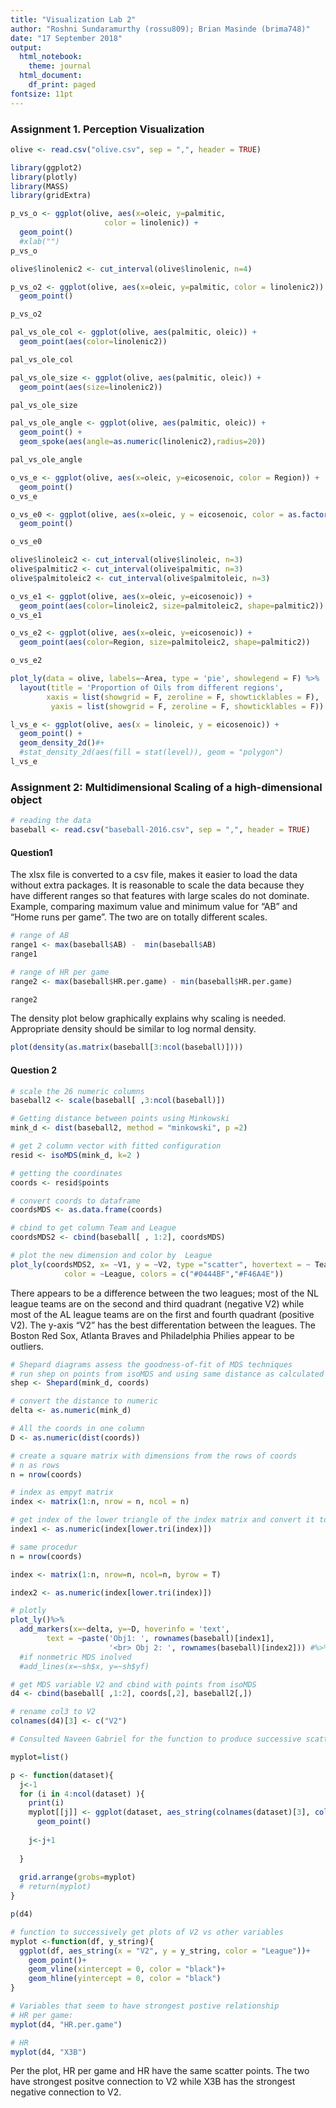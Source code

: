 ```yaml
---
title: "Visualization Lab 2"
author: "Roshni Sundaramurthy (rossu809); Brian Masinde (brima748)"
date: "17 September 2018"
output:
  html_notebook:
    theme: journal
  html_document:
    df_print: paged
fontsize: 11pt
---
```


### Assignment 1. Perception Visualization

```r
olive <- read.csv("olive.csv", sep = ",", header = TRUE)
```

```r
library(ggplot2)
library(plotly)
library(MASS)
library(gridExtra)
```

```r
p_vs_o <- ggplot(olive, aes(x=oleic, y=palmitic,
                     color = linolenic)) +
  geom_point() 
  #xlab("")
p_vs_o
```

```r
olive$linolenic2 <- cut_interval(olive$linolenic, n=4)
```


```r
p_vs_o2 <- ggplot(olive, aes(x=oleic, y=palmitic, color = linolenic2)) + 
  geom_point()

p_vs_o2
```

```r
pal_vs_ole_col <- ggplot(olive, aes(palmitic, oleic)) +
  geom_point(aes(color=linolenic2))

pal_vs_ole_col
```


```r
pal_vs_ole_size <- ggplot(olive, aes(palmitic, oleic)) +
  geom_point(aes(size=linolenic2))

pal_vs_ole_size
```

```r
pal_vs_ole_angle <- ggplot(olive, aes(palmitic, oleic)) +
  geom_point() +
  geom_spoke(aes(angle=as.numeric(linolenic2),radius=20))

pal_vs_ole_angle
```

```r
o_vs_e <- ggplot(olive, aes(x=oleic, y=eicosenoic, color = Region)) + 
  geom_point()
o_vs_e
```

```r
o_vs_e0 <- ggplot(olive, aes(x=oleic, y = eicosenoic, color = as.factor(Region)))+
  geom_point()

o_vs_e0
```


```r
olive$linoleic2 <- cut_interval(olive$linoleic, n=3)
olive$palmitic2 <- cut_interval(olive$palmitic, n=3)
olive$palmitoleic2 <- cut_interval(olive$palmitoleic, n=3)
```

```r
o_vs_e1 <- ggplot(olive, aes(x=oleic, y=eicosenoic)) + 
  geom_point(aes(color=linoleic2, size=palmitoleic2, shape=palmitic2))
o_vs_e1
```

```r
o_vs_e2 <- ggplot(olive, aes(x=oleic, y=eicosenoic)) + 
  geom_point(aes(color=Region, size=palmitoleic2, shape=palmitic2))

o_vs_e2
```

```r
plot_ly(data = olive, labels=~Area, type = 'pie', showlegend = F) %>%
  layout(title = 'Proportion of Oils from different regions',
        xaxis = list(showgrid = F, zeroline = F, showticklables = F),
         yaxis = list(showgrid = F, zeroline = F, showticklables = F))

```

```r
l_vs_e <- ggplot(olive, aes(x = linoleic, y = eicosenoic)) +
  geom_point() + 
  geom_density_2d()#+
  #stat_density_2d(aes(fill = stat(level)), geom = "polygon")
l_vs_e  
```

### Assignment 2: Multidimensional Scaling of a high-dimensional object

```r
# reading the data
baseball <- read.csv("baseball-2016.csv", sep = ",", header = TRUE)
```

#### Question1
The xlsx file is converted to a csv file, makes it easier to load the data without extra packages. It is reasonable to scale the data because they have different ranges so that features with large scales do not dominate. Example, comparing maximum value and minimum value for "AB" and "Home runs per game". The two are on totally different scales.

```r
# range of AB
range1 <- max(baseball$AB) -  min(baseball$AB)
range1
```

```r
# range of HR per game
range2 <- max(baseball$HR.per.game) - min(baseball$HR.per.game)

range2
```

The density plot below graphically explains why scaling is needed. Appropriate density should be similar to log normal density.
```r
plot(density(as.matrix(baseball[3:ncol(baseball)])))
```


#### Question 2

```r
# scale the 26 numeric columns
baseball2 <- scale(baseball[ ,3:ncol(baseball)])
```

```r
# Getting distance between points using Minkowski
mink_d <- dist(baseball2, method = "minkowski", p =2)
```

```r
# get 2 column vector with fitted configuration 
resid <- isoMDS(mink_d, k=2 )

# getting the coordinates
coords <- resid$points

# convert coords to dataframe
coordsMDS <- as.data.frame(coords)

# cbind to get column Team and League
coordsMDS2 <- cbind(baseball[ , 1:2], coordsMDS)
```

```r
# plot the new dimension and color by  League
plot_ly(coordsMDS2, x= ~V1, y = ~V2, type ="scatter", hovertext = ~ Team,
            color = ~League, colors = c("#0444BF","#F46A4E"))
```

There appears to be a difference between the two leagues; most of the NL league teams are on the second and third quadrant (negative V2) while most of the AL league teams are on the first and fourth quadrant (positive V2). The y-axis "V2" has the best differentation between the leagues. The Boston Red Sox, Atlanta Braves and Philadelphia Philies appear to be outliers.

```r
# Shepard diagrams assess the goodness-of-fit of MDS techniques
# run shep on points from isoMDS and using same distance as calculated in previous step
shep <- Shepard(mink_d, coords)
```

```r
# convert the distance to numeric
delta <- as.numeric(mink_d)
```


```r
# All the coords in one column
D <- as.numeric(dist(coords))
```

```r
# create a square matrix with dimensions from the rows of coords
# n as rows 
n = nrow(coords)

# index as empyt matrix
index <- matrix(1:n, nrow = n, ncol = n)

# get index of the lower triangle of the index matrix and convert it to numeric
index1 <- as.numeric(index[lower.tri(index)])

```

```r
# same procedur
n = nrow(coords)

index <- matrix(1:n, nrow=n, ncol=n, byrow = T)

index2 <- as.numeric(index[lower.tri(index)])
```

```r
# plotly
plot_ly()%>%
  add_markers(x=~delta, y=~D, hoverinfo = 'text',
        text = ~paste('Obj1: ', rownames(baseball)[index1],
                      '<br> Obj 2: ', rownames(baseball)[index2])) #%>%
  #if nonmetric MDS inolved
  #add_lines(x=~sh$x, y=~sh$yf)
```


```r
# get MDS variable V2 and cbind with points from isoMDS
d4 <- cbind(baseball[ ,1:2], coords[,2], baseball2[,])

# rename col3 to V2
colnames(d4)[3] <- c("V2")
```

```r
# Consulted Naveen Gabriel for the function to produce successive scatter plots

myplot=list()

p <- function(dataset){
  j<-1
  for (i in 4:ncol(dataset) ){
    print(i)
    myplot[[j]] <- ggplot(dataset, aes_string(colnames(dataset)[3], colnames(dataset)[i],color="League"))+
      geom_point()
    
    j<-j+1
    
  }
  
  grid.arrange(grobs=myplot)
  # return(myplot)
}

p(d4)
```


```r
# function to successively get plots of V2 vs other variables
myplot <-function(df, y_string){
  ggplot(df, aes_string(x = "V2", y = y_string, color = "League"))+
    geom_point()+
    geom_vline(xintercept = 0, color = "black")+
    geom_hline(yintercept = 0, color = "black")
}
```

```r
# Variables that seem to have strongest postive relationship
# HR per game:
myplot(d4, "HR.per.game")
```

```r
# HR
myplot(d4, "X3B")
```

Per the plot, HR per game and HR have the same scatter points. The two have strongest positve connection to V2 while X3B has the strongest negative connection to V2.

